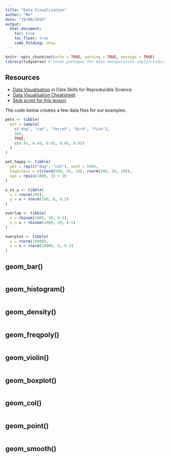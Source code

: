 ```yaml
---
title: "Data Visualisation"
author: "Me"
date: "29/08/2019"
output: 
  html_document:
    toc: true
    toc_float: true
    code_folding: show
---
```


```r
knitr::opts_chunk$set(echo = TRUE, warning = TRUE, message = TRUE)
library(tidyverse) # loads packages for data manipulation (dplyr/tidyr) and visualisation (ggplot2)
```

## Resources

* [Data Visualisation](https://psyteachr.github.io/msc-data-skills/ggplot.html) in Data Skills for Reproducible Science
* [Data Visualisation Cheatsheet](https://github.com/rstudio/cheatsheets/raw/master/data-visualization-2.1.pdf)
* [Stub script for this lesson](stubs/3_viz.Rmd)


The code below creates a few data files for our examples.

```r
pets <- tibble(
  pet = sample(
    c("dog", "cat", "ferret", "bird", "fish"), 
    100, 
    TRUE, 
    c(0.45, 0.40, 0.05, 0.05, 0.05)
  )
)

pet_happy <- tibble(
  pet = rep(c("dog", "cat"), each = 500),
  happiness = c(rnorm(500, 55, 10), rnorm(500, 45, 10)),
  age = rpois(1000, 3) + 20
)

x_vs_y <- tibble(
  x = rnorm(100),
  y = x + rnorm(100, 0, 0.5)
)

overlap <- tibble(
  x = rbinom(1000, 10, 0.5),
  y = x + rbinom(1000, 20, 0.5)
)

overplot <- tibble(
  x = rnorm(10000),
  y = x + rnorm(10000, 0, 0.5)
)
```


## geom_bar()

```r

```

## geom_histogram()

```r

```

## geom_density()

```r

```

## geom_freqpoly()

```r

```



## geom_violin()

```r

```

## geom_boxplot()

```r

```

## geom_col()

```r

```

## geom_point()

```r

```

## geom_smooth()

```r

```

